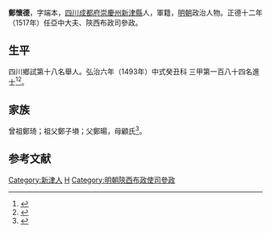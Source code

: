 {{明清人物信息框
| 姓名 = 鄭懷德
| 原名 =
| 圖片名稱= 
| 圖片大小 =
| 圖片說明 = 
| 最高職務 =
| 國家 = 大明陝西布政使司左參議 
| 爵位 =
| 籍貫 = [[四川|四川]][[成都府|成都府]][[崇慶州|崇慶州]][[新津縣|新津縣]]
| 族裔 = 
| 字號 = 
| 諡號 =
| 出生日期 = 四月二十九日
| 出生地點 =
| 逝世日期 = 卒年不詳 
| 逝世地點 =
| 墓葬 =
| 配偶 = 祝氏
| 親屬 = 
| 出身 =
* 弘治六年癸丑科同進士出身
| 經歷 =
| 著作 =  
}}
'''鄭懷德'''{{BD|1460年||？年||}}，字端本，[[四川|四川]][[成都府|成都府]][[崇慶州|崇慶州]][[新津縣|新津縣]]人，軍籍，[[明朝|明朝]]政治人物。正德十二年（1517年）任亞中大夫、陝西布政司參政。

== 生平 ==
四川鄉試第十八名舉人。弘治六年（1493年）中式癸丑科<!---會試第十七名--->三甲第一百八十四名進士<ref>{{Cite book|title=《[[皇明贡举考|皇明贡举考]]》卷五|last=（明）[[张朝瑞|张朝瑞]]|first=|publisher=《续修四库全书》史部第828册|year=|isbn=|location=|pages=}}</ref><ref>{{Cite book|title=贡举志五种 上|last=鲁小俊，江俊伟著|first=|publisher=武汉：武汉大学出版社|year=2009|isbn=978-7-307-07043-1|location=|pages=}}</ref>。

== 家族 ==
曾祖鄭琦；祖父鄭子塤；父鄭暘，母顧氏<ref>{{Cite book|title=天一阁藏明代科举录选刊 登科录 点校本|last=龚延明主编|first=|publisher=宁波出版社|year=2016|isbn=978-7-5526-2320-8|location=宁波|pages=|quote=《天一閣藏明代科舉錄選刊.登科錄》之《弘治六年癸丑科進士登科錄》}}</ref>。

==参考文献==
{{reflist}}

{{弘治六年癸丑科殿試金榜}}
{{DEFAULTSORT:Zheng鄭}}
[[Category:新津人|Category:新津人]]
[[Category:鄭姓|H]]
[[Category:明朝陝西布政使司參政|Category:明朝陝西布政使司參政]]